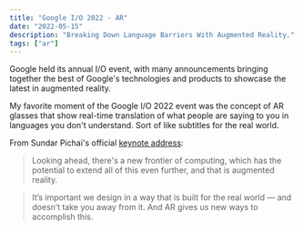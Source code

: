 ```yaml
---
title: "Google I/O 2022 - AR"
date: "2022-05-15"
description: "Breaking Down Language Barriers With Augmented Reality."
tags: ["ar"]
---
```


Google held its annual I/O event, with many announcements bringing together the best of Google's technologies and products to showcase the latest in augmented reality.

My favorite moment of the Google I/O 2022 event was the concept of AR glasses that show real-time translation of what people are saying to you in languages you don't understand. Sort of like subtitles for the real world.

From Sundar Pichai's official [keynote address](https://blog.google/technology/developers/io-2022-keynote):

> Looking ahead, there's a new frontier of computing, which has the potential to extend all of this even further, and that is augmented reality.

> It’s important we design in a way that is built for the real world — and doesn’t take you away from it. And AR gives us new ways to accomplish this.
